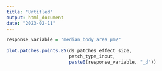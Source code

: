 ```yaml
---
title: "Untitled"
output: html_document
date: "2023-02-11"
---
```


```r
response_variable = "median_body_area_µm2"
```

```r
plot.patches.points.ES(ds_patches_effect_size, 
                       patch_type_input,
                       paste0(response_variable, "_d"))
```